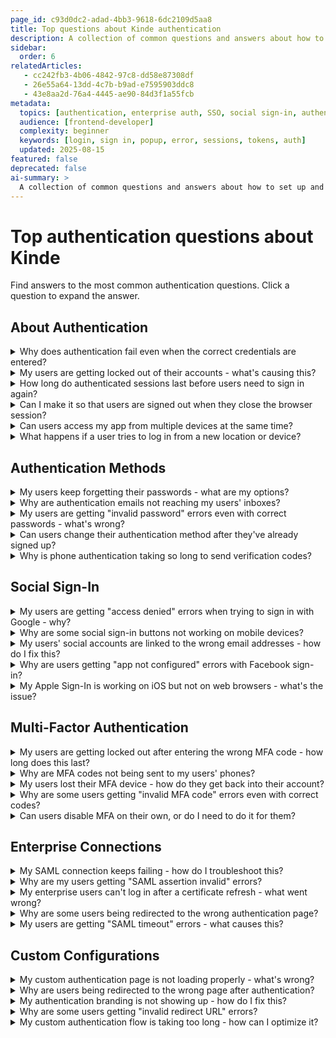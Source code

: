 ```yaml
---
page_id: c93d0dc2-adad-4bb3-9618-6dc2109d5aa8
title: Top questions about Kinde authentication
description: A collection of common questions and answers about how to set up and configure Kinde authentication for your user's needs.
sidebar:
  order: 6
relatedArticles: 
   - cc242fb3-4b06-4842-97c8-dd58e87308df
   - 26e55a64-13dd-4c7b-b9ad-e7595903ddc8
   - 43e8aa2d-76a4-4445-ae90-84d3f1a55fcb
metadata:
  topics: [authentication, enterprise auth, SSO, social sign-in, authentication issues, user access control, user access, user authentication]
  audience: [frontend-developer]
  complexity: beginner
  keywords: [login, sign in, popup, error, sessions, tokens, auth]
  updated: 2025-08-15
featured: false
deprecated: false
ai-summary: >
  A collection of common questions and answers about how to set up and configure Kinde authentication for your user's needs.
---
```

  
# Top authentication questions about Kinde

Find answers to the most common authentication questions. Click a question to expand the answer.

## About Authentication

<details>
<summary>Why does authentication fail even when the correct credentials are entered?</summary>

Authentication failures can occur due to several reasons. Here's what to check first:

- Check if your application's authentication settings are properly configured in the Kinde dashboard. 
- Verify that the correct authentication methods are enabled for your application. 
- If you're using social sign-in, ensure your third-party credentials are correctly configured. 
- For enterprise connections, check that your SAML certificates haven't expired. 
- Review authentication logs to identify specific error patterns.
- If you are using an SDK and just setting up auth, make sure your env variables are set correctly.

Learn more about [setting up user authentication](/authenticate/authentication-methods/set-up-user-authentication/) and [troubleshooting authentication issues](/authenticate/manage-authentication/manage-authentication-applications/).
</details>

<details>
<summary>My users are getting locked out of their accounts - what's causing this?</summary>

Account lockouts typically happen due to multiple failed authentication attempts or security policies. Kinde implements rate limiting to prevent brute force attacks. Users may be temporarily locked out after several consecutive failed login attempts. The lockout duration varies based on your security settings. To resolve this, users can wait for the lockout period to expire or you can manually reset their authentication status. For enterprise users, check if your organization's security policies are causing the lockouts. Learn more about [managing authentication applications](/authenticate/manage-authentication/manage-authentication-applications/) and [access control settings](/manage-users/access-control/delete-or-suspend-users/).
</details>

<details>
<summary>How long do authenticated sessions last before users need to sign in again?</summary>

Session duration depends on your application's security settings and the authentication method used. By default, Kinde sessions last for 24 hours, but this can be customized by [configuring token and session expiry](https://docs.kinde.com/build/tokens/configure-tokens/). 

Enterprise connections may have different [session policies](https://docs.kinde.com/authenticate/manage-authentication/session-management/) based on your organization's requirements. 

Users can also be logged out automatically after periods of inactivity. For more sensitive applications, consider implementing shorter session durations or additional security measures like [multi-factor authentication](https://www.notion.so/authenticate/multi-factor-auth/enable-multi-factor-authentication/).
</details>

<details>
<summary>Can I make it so that users are signed out when they close the browser session?</summary>

Yes, you can achieve this by setting sessions cookies to be [non-persistent](https://docs.kinde.com/authenticate/manage-authentication/session-management/) via policies. You can apply this for everyone, or to [apply in specific organizations](https://docs.kinde.com/authenticate/manage-authentication/session-management-per-organization/).
</details>

<details>
<summary>Can users access my app from multiple devices at the same time?</summary>

Yes, users can typically access your application from multiple devices simultaneously. Each device will maintain its own authentication session. However, some enterprise configurations may restrict concurrent sessions based on your organization's security policies. If you want to limit concurrent sessions, you can configure this in your authentication settings. Users can also manually log out from specific devices through their account settings. Learn more about [managing user sessions](/authenticate/manage-authentication/user-auth-applications/) and [organization authentication settings](/authenticate/manage-authentication/organization-auth-experience/).
</details>

<details>
<summary>What happens if a user tries to log in from a new location or device?</summary>

When users log in from new locations or devices, Kinde may trigger additional security measures depending on your settings. This could include sending verification emails, requiring additional authentication steps, or prompting for multi-factor authentication. Enterprise connections may have specific policies for new device authentication. You can configure these security behaviors in your authentication settings. For high-security applications, consider enabling [multi-factor authentication](/authenticate/multi-factor-auth/enable-multi-factor-authentication/) to add an extra layer of protection.
</details>

## Authentication Methods

<details>
<summary>My users keep forgetting their passwords - what are my options?</summary>

You have several options to help users who forget their passwords. Kinde provides built-in password reset functionality that sends secure reset links via email. You can also enable [passwordless authentication](/authenticate/authentication-methods/passwordless-authentication/) which eliminates the need for passwords entirely. Another option is to implement [phone authentication](/authenticate/authentication-methods/phone-authentication/) as an alternative login method. For enterprise users, you can integrate with your existing password management systems through [SAML connections](/authenticate/enterprise-connections/custom-saml/). Consider offering multiple authentication methods to improve user experience.
</details>

<details>
<summary>Why are authentication emails not reaching my users' inboxes?</summary>

Email delivery issues can occur due to several factors. Check your [email deliverability settings](/authenticate/authentication-methods/email-deliverability/) to ensure proper configuration. Verify that your domain's SPF and DKIM records are correctly set up. Authentication emails might be going to spam folders - ask users to check their spam/junk folders. You can also customize the sender email address and branding to improve deliverability. For enterprise setups, ensure your email provider allows authentication emails from Kinde's servers. Consider implementing [phone authentication](/authenticate/authentication-methods/phone-authentication/) as a backup option.
</details>

<details>
<summary>My users are getting "invalid password" errors even with correct passwords - what's wrong?</summary>

This issue often occurs when there are problems with password hashing or storage. Kinde uses secure hashing algorithms, but configuration issues can cause authentication failures. Check if your application is properly configured for [password authentication](/authenticate/authentication-methods/password-authentication/). Verify that your authentication settings match between development and production environments. If users recently changed their passwords, ensure they're using the new password. You can also check authentication logs for specific error messages. Consider implementing [passwordless authentication](/authenticate/authentication-methods/passwordless-authentication/) to avoid password-related issues entirely.
</details>

<details>
<summary>Can users change their authentication method after they've already signed up?</summary>

Yes, users can typically change their authentication method after signing up, but this depends on your application's configuration. Users can add additional authentication methods like social sign-in or phone authentication to their existing accounts. However, changing from password-based to passwordless authentication may require re-authentication. You can configure which authentication methods users can add or modify through your application settings. Learn more about [managing user authentication](/authenticate/manage-authentication/user-auth-applications/) and [customizing the authentication experience](/authenticate/custom-configurations/authentication-experience/).
</details>

<details>
<summary>Why is phone authentication taking so long to send verification codes?</summary>

Phone authentication delays can occur due to carrier issues, network congestion, or SMS gateway limitations. Check your [phone authentication configuration](/authenticate/authentication-methods/phone-authentication/) to ensure proper setup. Some phone numbers may have restrictions that prevent SMS delivery. International numbers may experience longer delays. You can configure fallback options like email verification for cases where SMS delivery fails. Consider implementing [multi-factor authentication](/authenticate/multi-factor-auth/enable-multi-factor-authentication/) with multiple verification methods to improve reliability.
</details>

## Social Sign-In

<details>
<summary>My users are getting "access denied" errors when trying to sign in with Google - why?</summary>

Google sign-in "access denied" errors typically occur due to configuration issues. Check that your Google OAuth credentials are correctly configured in both Google Console and Kinde. Verify that your redirect URIs match exactly between the two platforms. Ensure your Google app is properly configured for the correct environment (development vs production). The error may also occur if users haven't granted the necessary permissions to your application. Learn more about [configuring Google sign-in](/authenticate/social-sign-in/google/) and [adding social sign-in](/authenticate/social-sign-in/add-social-sign-in/).
</details>

<details>
<summary>Why are some social sign-in buttons not working on mobile devices?</summary>

Mobile-specific issues with social sign-in can occur due to browser compatibility, popup blockers, or mobile-specific OAuth configurations. Some social providers require specific mobile app configurations. Check that your social sign-in is properly configured for mobile browsers. Ensure that popup blockers aren't preventing the authentication flow. You may need to configure different settings for mobile vs desktop authentication. Learn more about [mobile authentication configuration](/authenticate/social-sign-in/add-social-sign-in/) and [custom authentication pages](/authenticate/custom-configurations/custom-authentication-pages/).
</details>

<details>
<summary>My users' social accounts are linked to the wrong email addresses - how do I fix this?</summary>

This issue occurs when users have multiple email addresses associated with their social accounts. Users can typically unlink and relink their social accounts through their profile settings. You may need to guide users through the process of updating their email addresses in their social account settings. For enterprise users, you can configure [SAML connections](/authenticate/enterprise-connections/custom-saml/) to ensure consistent email mapping. Learn more about [managing user identities](/manage-users/add-and-edit/add-manage-user-identities/) and [social sign-in configuration](/authenticate/social-sign-in/add-social-sign-in/).
</details>

<details>
<summary>Why are users getting "app not configured" errors with Facebook sign-in?</summary>

Facebook "app not configured" errors occur when your Facebook app settings don't match your Kinde configuration. Check that your Facebook app is properly configured with the correct domain and redirect URIs. Verify that your Facebook app is in the correct mode (development vs live). Ensure that the Facebook app ID and secret are correctly entered in your Kinde dashboard. You may need to configure different settings for web and mobile platforms. Learn more about [Facebook sign-in configuration](/authenticate/social-sign-in/facebook/) and [social sign-in setup](/authenticate/social-sign-in/add-social-sign-in/).
</details>

<details>
<summary>My Apple Sign-In is working on iOS but not on web browsers - what's the issue?</summary>

Apple Sign-In web browser issues often occur due to domain verification problems or incorrect configuration. Apple requires domain verification for web-based sign-in. Check that your domain is properly verified in Apple's developer console. Ensure that your Apple app configuration includes web platform settings. Verify that your redirect URIs are correctly configured for web browsers. You may need different configurations for iOS apps vs web applications. Learn more about [Apple Sign-In configuration](/authenticate/social-sign-in/apple/) and [domain verification requirements](/authenticate/social-sign-in/add-social-sign-in/).
</details>

## Multi-Factor Authentication

<details>
<summary>My users are getting locked out after entering the wrong MFA code - how long does this last?</summary>

MFA lockout duration depends on your security settings and the number of failed attempts. Typically, users are temporarily locked out after 3-5 failed MFA attempts. The lockout period usually lasts 15-30 minutes, but this can be configured. Users can use backup codes to bypass the lockout if they have them configured. For enterprise users, lockout policies may be determined by your organization's security settings. Learn more about [MFA configuration](/authenticate/multi-factor-auth/enable-multi-factor-authentication/) and [managing MFA settings](/authenticate/multi-factor-auth/mfa-per-org/).
</details>

<details>
<summary>Why are MFA codes not being sent to my users' phones?</summary>

MFA code delivery issues can occur due to SMS gateway problems, carrier restrictions, or phone number formatting issues. Check that phone numbers are entered in the correct international format. Some carriers may block authentication SMS messages. Users can try using authenticator apps instead of SMS for more reliable delivery. You can also configure email as a backup MFA method. Learn more about [MFA setup](/authenticate/multi-factor-auth/enable-multi-factor-authentication/) and [phone authentication configuration](/authenticate/authentication-methods/phone-authentication/).
</details>

<details>
<summary>My users lost their MFA device - how do they get back into their account?</summary>

Users who lose their MFA device can recover access through several methods. If they have backup codes configured, they can use those to bypass MFA. You can also manually reset MFA for users through your admin dashboard. For enterprise users, you may need to follow your organization's MFA recovery procedures. Consider implementing multiple MFA methods (SMS, email, authenticator apps) to provide backup options. Learn more about [MFA management](/authenticate/multi-factor-auth/enable-multi-factor-authentication/) and [user account recovery](/manage-users/access-control/reset-multi-factor-authentication-for-a-user/).
</details>

<details>
<summary>Why are some users getting "invalid MFA code" errors even with correct codes?</summary>

Invalid MFA code errors can occur due to time synchronization issues between the authenticator app and the server. Check that the user's device time is correctly synchronized. Some authenticator apps may have drifted time settings. Users can try refreshing their authenticator app or regenerating MFA codes. For enterprise setups, ensure that your server time is properly synchronized. Learn more about [MFA troubleshooting](/authenticate/multi-factor-auth/enable-multi-factor-authentication/) and [MFA configuration](/authenticate/multi-factor-auth/mfa-per-org/).
</details>

<details>
<summary>Can users disable MFA on their own, or do I need to do it for them?</summary>

Whether users can disable MFA depends on your application's security settings. By default, users typically cannot disable MFA themselves for security reasons. You can configure whether users have the ability to manage their own MFA settings. For enterprise applications, MFA management is usually controlled by administrators. You can manually disable MFA for users through your admin dashboard. Learn more about [MFA management](/authenticate/multi-factor-auth/enable-multi-factor-authentication/) and [user permissions](/manage-users/roles-and-permissions/user-permissions/).
</details>

## Enterprise Connections

<details>
<summary>My SAML connection keeps failing - how do I troubleshoot this?</summary>

SAML connection failures can occur due to certificate issues, configuration mismatches, or metadata problems. Check that your SAML certificates haven't expired and are properly configured. Verify that the SAML metadata URLs are accessible and contain correct information. Ensure that your SAML configuration matches between your identity provider and Kinde. Check authentication logs for specific error messages. Learn more about [SAML configuration](/authenticate/enterprise-connections/custom-saml/) and [troubleshooting enterprise connections](/authenticate/enterprise-connections/about-enterprise-connections/).
</details>

<details>
<summary>Why are my users getting "SAML assertion invalid" errors?</summary>

SAML assertion errors typically occur when the SAML response doesn't match the expected format or contains invalid data. Check that your SAML configuration includes all required attributes. Verify that the assertion signature is valid and the certificate is properly configured. Ensure that the SAML response timing is within acceptable limits. You may need to check your identity provider's SAML configuration. Learn more about [SAML setup](/authenticate/enterprise-connections/custom-saml/) and [enterprise connection configuration](/authenticate/enterprise-connections/about-enterprise-connections/).
</details>

<details>
<summary>My enterprise users can't log in after a certificate refresh - what went wrong?</summary>

Certificate refresh issues occur when the new SAML certificate isn't properly configured in both your identity provider and Kinde. Check that the new certificate is correctly uploaded to both systems. Verify that the certificate metadata is properly updated. You may need to update the SAML configuration to reference the new certificate. Ensure that there's no overlap period where both old and new certificates are valid. Learn more about [refreshing SAML certificates](/authenticate/enterprise-connections/refresh-saml-certificate/) and [SAML configuration](/authenticate/enterprise-connections/custom-saml/).
</details>

<details>
<summary>Why are some users being redirected to the wrong authentication page?</summary>

Wrong authentication page redirects can occur due to SAML configuration issues or home realm discovery problems. Check your SAML configuration to ensure the correct identity provider is being used. Verify that your home realm discovery settings are properly configured. Some users may have multiple identity providers available and are being routed incorrectly. Learn more about [home realm discovery](/authenticate/enterprise-connections/home-realm-discovery/) and [SAML configuration](/authenticate/enterprise-connections/custom-saml/).
</details>

<details>
<summary>My users are getting "SAML timeout" errors - what causes this?</summary>

SAML timeout errors occur when the SAML response takes too long to process or when there are network connectivity issues. Check that your identity provider is responding within acceptable time limits. Verify that there are no network issues between your application and the identity provider. You may need to increase timeout settings in your SAML configuration. For enterprise setups, ensure that your network allows SAML traffic. Learn more about [SAML configuration](/authenticate/enterprise-connections/custom-saml/) and [enterprise connection troubleshooting](/authenticate/enterprise-connections/about-enterprise-connections/).
</details>

## Custom Configurations

<details>
<summary>My custom authentication page is not loading properly - what's wrong?</summary>

Custom authentication page issues can occur due to configuration problems or missing dependencies. Check that your custom page URL is correctly configured in your Kinde settings. Verify that your custom page is accessible and doesn't have any JavaScript errors. Ensure that your custom page includes the necessary Kinde SDK components. Check that your domain is properly configured and SSL certificates are valid. Learn more about [custom authentication pages](/authenticate/custom-configurations/custom-authentication-pages/) and [authentication experience configuration](/authenticate/custom-configurations/authentication-experience/).
</details>

<details>
<summary>Why are users being redirected to the wrong page after authentication?</summary>

Incorrect redirects after authentication typically occur due to misconfigured redirect URLs. Check that your redirect URLs are correctly set in both your application and Kinde dashboard. Verify that the redirect URLs match exactly between your application and Kinde configuration. Ensure that your redirect URLs are properly encoded and don't contain invalid characters. Learn more about [redirect configuration](/authenticate/custom-configurations/redirect-users/) and [authentication flow setup](/authenticate/custom-configurations/authentication-experience/).
</details>

<details>
<summary>My authentication branding is not showing up - how do I fix this?</summary>

Branding issues can occur when custom styling isn't properly applied or when there are CSS conflicts. Check that your custom CSS is correctly configured and doesn't conflict with Kinde's default styles. Verify that your branding settings are saved and applied to the correct environment. Ensure that your custom fonts and images are accessible from your authentication pages. Learn more about [branding configuration](/design/brand/apply-branding-for-an-organization/) and [custom authentication pages](/authenticate/custom-configurations/custom-authentication-pages/).
</details>

<details>
<summary>Why are some users getting "invalid redirect URL" errors?</summary>

Invalid redirect URL errors occur when the redirect URL doesn't match your configured allowed URLs. Check that your redirect URLs are exactly as configured in your Kinde dashboard. Verify that you're using the correct protocol (HTTP vs HTTPS) and domain. Ensure that your redirect URLs don't contain any additional parameters that aren't configured. Learn more about [redirect configuration](/authenticate/custom-configurations/redirect-users/) and [authentication setup](/authenticate/authentication-methods/set-up-user-authentication/).
</details>

<details>
<summary>My custom authentication flow is taking too long - how can I optimize it?</summary>

Slow authentication flows can be optimized by reducing unnecessary redirects and optimizing your custom pages. Check that your custom pages load quickly and don't have performance issues. Consider using Kinde's default authentication pages for better performance. Ensure that your custom authentication flow doesn't include unnecessary steps. You can also optimize by using asynchronous loading for non-critical components. Learn more about [authentication experience optimization](/authenticate/custom-configurations/authentication-experience/) and [custom page configuration](/authenticate/custom-configurations/custom-authentication-pages/).
</details>
